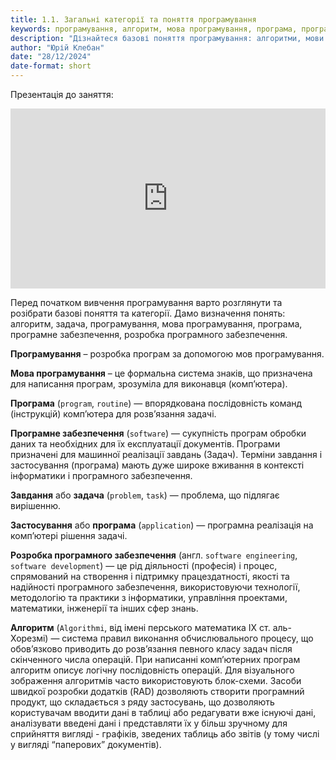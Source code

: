 ```yaml
---
title: 1.1. Загальні категорії та поняття програмування
keywords: програмування, алгоритм, мова програмування, програма, програмне забезпечення, розробка, блок-схеми, інформатика, додатки, задачі
description: "Дізнайтеся базові поняття програмування: алгоритми, мови програмування, програми та програмне забезпечення. Розкриємо суть розробки програмного забезпечення, ключових етапів створення програм і застосування алгоритмів у вирішенні задач."
author: "Юрій Клебан"
date: "28/12/2024"
date-format: short
---
```


::: callout-note
Презентація до заняття:

<iframe src="https://1drv.ms/p/c/0a1340ba71b3f0aa/IQSq8LNxukATIIAKhBEAAAAAAchpo89BCfNqnG5fWpmVLOw?em=2&amp;wdAr=1.7777777777777777&amp;wdEaaCheck=0" width="100%" height="288px" frameborder="0">

This is an embedded <a target="_blank" href="https://office.com">Microsoft Office</a> presentation, powered by <a target="_blank" href="https://office.com/webapps">Office</a>.

</iframe>
:::

Перед початком вивчення програмування варто розглянути та розібрати базові поняття та категорії. Дамо визначення понять: алгоритм, задача, програмування, мова програмування, програма, програмне забезпечення, розробка програмного забезпечення.

**Програмування** – розробка програм за допомогою мов програмування.

**Мова програмування** – це формальна система знаків, що призначена для написання програм, зрозуміла для виконавця (комп’ютера).

**Програма** (`program`, `routine`) — впорядкована послідовність команд (інструкцій) комп'ютера для розв'язання задачі.

**Програмне забезпечення** (`software`) — сукупність програм обробки даних та необхідних для їх експлуатації документів. Програми призначені для машинної реалізації завдань (Задач). Терміни завдання і застосування (програма) мають дуже широке вживання в контексті інформатики і програмного забезпечення.

**Завдання** або **задача** (`problem`, `task`) — проблема, що підлягає вирішенню.

**Застосування** або **програма** (`application`) — програмна реалізація на комп'ютері рішення задачі.

**Розробка програмного забезпечення** (англ. `software engineering`, `software development`) — це рід діяльності (професія) і процес, спрямований на створення і підтримку працездатності, якості та надійності програмного забезпечення, використовуючи технології, методологію та практики з інформатики, управління проектами, математики, інженерії та інших сфер знань.

**Алгоритм** (`Algorithmi`, від імені перського математика IX ст. аль-Хорезмі) — система правил виконання обчислювального процесу, що обов'язково приводить до розв'язання певного класу задач після скінченного числа операцій. При написанні комп'ютерних програм алгоритм описує логічну послідовність операцій. Для візуального зображення алгоритмів часто використовують блок-схеми. Засоби швидкої розробки додатків (RAD) дозволяють створити програмний продукт, що складається з ряду застосувань, що дозволяють користувачам вводити дані в таблиці або редагувати вже існуючі дані, аналізувати введені дані і представляти їх у більш зручному для сприйняття вигляді - графіків, зведених таблиць або звітів (у тому числі у вигляді "паперових" документів).